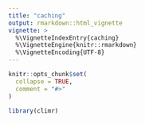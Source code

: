 ```yaml
---
title: "caching"
output: rmarkdown::html_vignette
vignette: >
  %\VignetteIndexEntry{caching}
  %\VignetteEngine{knitr::rmarkdown}
  %\VignetteEncoding{UTF-8}
---
```


```r
knitr::opts_chunk$set(
  collapse = TRUE,
  comment = "#>"
)
```

```r
library(climr)
```
